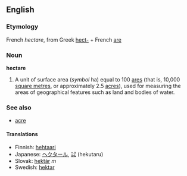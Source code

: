 ==English==
===Etymology===
French ''hectare'', from Greek [[hect-]] + French [[are]]

===Noun===
'''hectare'''

#A unit of surface area (''symbol'' ha) equal to 100 [[are]]s (that is, 10,000 [[square metre]]s, or approximately 2.5 [[acre]]s), used for measuring the areas of geographical features such as land and bodies of water.

===See also===
*[[acre]]

====Translations====
*Finnish: [[hehtaari]]
*Japanese: [[ヘクタール]], [[㌶]] (hekutaru)
*Slovak: [[hektár#Slovak|hektár]] ''m''
*Swedish: [[hektar]]